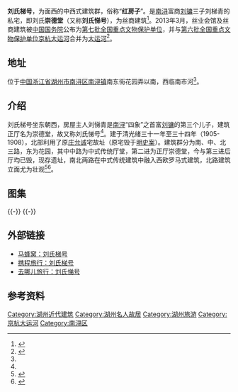 {{文物保护单位
| 级别 = 全国
| 名称 = 大运河
| 子项 = [[南浔丝业会馆|丝业会馆]]及丝商建筑
| 图片 = [[File:Former_Residence_of_Liu_Ansheng_003_2014-06.jpg|260px]]<br><small>大门，2014年6月</small>
| 编号 = 7-1973
| 分类 = 其他
| 时代 = 清
| 所在 = [[湖州市|湖州市]][[南浔区|南浔区]]
| 登录 = 2013年5月
}}

'''刘氏梯号'''，为面西的中西式建筑群，俗称“'''红房子'''”。是[[南浔镇|南浔]]富商[[刘镛|刘镛]]三子刘梯青的私宅，即刘氏'''崇德堂'''（又称'''刘氏悌号'''），为丝商建筑<ref name=":0">{{Cite web|title=刘氏悌号|url=http://whgdlyj.huzhou.gov.cn/fzlm/wltpk/20190304/i1327860.html|accessdate=2020-08-23|author=南浔区旅游局|date=2017-09-01|format=|publisher=湖州市文化广电旅游局|language=|archiveurl=https://web.archive.org/web/20200823145742/http://whgdlyj.huzhou.gov.cn/fzlm/wltpk/20190304/i1327860.html|archivedate=2020-08-23|dead-url=yes}}</ref>。2013年3月，丝业会馆及丝商建筑被[[中华人民共和国国务院|中国国务院]]公布为[[第七批全国重点文物保护单位|第七批全国重点文物保护单位]]，并与[[第六批全国重点文物保护单位|第六批全国重点文物保护单位]][[京杭大运河|京杭大运河]]合并为[[大运河|大运河]]<ref name=":1">{{Cite web|title=刘氏梯号清醒书屋廊道抢修项目工程正式启动|url=http://www.nanxun.gov.cn/jjnx/dtnx/20190813/i2299174.html|accessdate=2020-08-24|author=南浔区文化广电旅游体育局|date=2019-08-13|format=|publisher=南浔区人民政府|language=|archive-date=2020-08-23|archive-url=https://web.archive.org/web/20200823150930/http://www.nanxun.gov.cn/jjnx/dtnx/20190813/i2299174.html|dead-url=no}}</ref>。

== 地址 ==
位于[[中国|中国]][[浙江省|浙江省]][[湖州市|湖州市]][[南浔区|南浔区]][[南浔镇|南浔镇]]南东街花园弄以南，西临南市河<ref name=":1" />。

== 介绍 ==
刘氏梯号坐东朝西，房屋主人刘悌青是[[南浔镇|南浔]]“四象”之首富[[刘镛|刘镛]]的第三个儿子，建筑正厅名为崇德堂，故又称刘氏悌号<ref name=":0" />。建于清光绪三十一年至三十四年（1905-1908），北部利用了原[[庄允诚|庄允诚]]宅故址（原宅毁于[[明史案|明史案]]）。建筑群分为南、中、北三路，东为花园，其中中路为中式传统厅堂，第二进为正厅崇德堂，今与第三进后厅均已毁，现存遗址，南北两路在中式传统建筑中融入西欧罗马式建筑，北路建筑立面尤为壮观<ref>{{cite web|url=http://www.nxtown.gov.cn/about6.asp|title=《名胜古迹》|accessdate=2014-06-25|work=|publisher=南浔镇政府|deadurl=yes|archiveurl=https://archive.is/20140622090613/http://www.nxtown.gov.cn/about6.asp|archivedate=2014-06-22}}</ref><ref>{{cite web|url=http://www.travelhuzhou.com/content_jindian.asp?Id=128|title=《刘氏悌号》|accessdate=2014-06-25|work=|publisher=湖州旅游网|deadurl=yes|archiveurl=https://web.archive.org/web/20160304095506/http://www.travelhuzhou.com/content_jindian.asp?Id=128|archivedate=2016-03-04}}</ref>。

== 图集 ==
{{multiple image
| align  = left
| width = 240
| image1 = Former Residence of Liu Ansheng 008 2014-06.jpg
| caption1 = 第二进崇德堂遗址
| image2 = Former Residence of Liu Ansheng 013 2014-06.jpg
| caption2 = 第四进达礼堂宅门
| image3 = Former Residence of Liu Ansheng 023 2014-06.jpg  
| caption3 = 第四进达礼堂外景
| image4 = Former Residence of Liu Ansheng 024 2014-06.jpg 
| caption4 = 第四进达礼堂内景
}}
{{-}}
{{multiple image
| align  = left
| width = 240
| image1 = Former Residence of Liu Ansheng 033 2014-06.jpg
| caption1 = 北路罗马式建筑外景
| image2 = Former Residence of Liu Ansheng 053 2014-06.jpg
| caption2 = 北路罗马式建筑内景
| image3 = Former Residence of Liu Ansheng 093 2014-06.jpg  
| caption3 = 北路清醒书房外景
| image4 = Former Residence of Liu Ansheng 105 2014-06.jpg 
| caption4 = 北路清醒书房内景
}}
{{-}}

== 外部链接 ==

* [http://www.mafengwo.cn/poi/19544.html 马蜂窝：刘氏梯号] {{Wayback|url=http://www.mafengwo.cn/poi/19544.html |date=20200114165306 }}
* [https://you.ctrip.com/sight/nanxuntown80/21108.html 携程旅行：刘氏梯号]
* [http://piao.qunar.com/ticket/detail_4077362907.html 去哪儿旅行：刘氏悌号] {{Wayback|url=http://piao.qunar.com/ticket/detail_4077362907.html |date=20210208055221 }}

==参考资料==
{{reflist|2}}
{{DEFAULTSORT:L刘}}
{{commons|Category:Former Residence of Liu Ansheng}}

{{南浔古镇}}
{{浙江全国重点文物保护单位}}

[[Category:湖州近代建筑|Category:湖州近代建筑]]
[[Category:湖州名人故居|Category:湖州名人故居]]
[[Category:湖州旅游|Category:湖州旅游]]
[[Category:京杭大运河|Category:京杭大运河]]
[[Category:南浔区|Category:南浔区]]